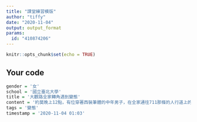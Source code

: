 ```yaml
---
title: "課堂練習模版"
author: "tiffy"
date: "2020-11-04"
output: output_format
params:
  id: "410874206"
---
```


```r
knitr::opts_chunk$set(echo = TRUE)
```

## Your code

```r
gender = '女'
school = '國立臺北大學'
title = '大觀路全家轉角遇到變態'
content = '約莫晚上12點，有位穿著西裝筆體的中年男子，在全家通往711那條的人行道上的草叢尿尿，\n雖然夜色有點暗，但還是看得很清楚，請問有人也看過嗎qq'
tags = '變態'
timestamp = '2020-11-04 01:03'

```

